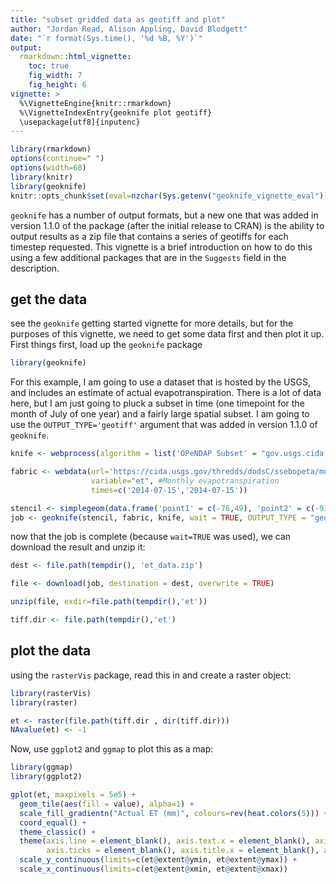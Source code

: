 ```yaml
---
title: "subset gridded data as geotiff and plot"
author: "Jordan Read, Alison Appling, David Blodgett"
date: "`r format(Sys.time(), '%d %B, %Y')`"
output: 
  rmarkdown::html_vignette:
    toc: true
    fig_width: 7
    fig_height: 6
vignette: >
  %\VignetteEngine{knitr::rmarkdown}
  %\VignetteIndexEntry{geoknife plot geotiff}
  \usepackage[utf8]{inputenc}
---
```



```r
library(rmarkdown)
options(continue=" ")
options(width=60)
library(knitr)
library(geoknife)
knitr::opts_chunk$set(eval=nzchar(Sys.getenv("geoknife_vignette_eval")))
```


`geoknife` has a number of output formats, but a new one that was added in version 1.1.0 of the package (after the initial release to CRAN) is the ability to output results as a zip file that contains a series of geotiffs for each timestep requested. This vignette is a brief introduction on how to do this using a few additional packages that are in the `Suggests` field in the description. 

## get the data
see the `geoknife` getting started vignette for more details, but for the purposes of this vignette, we need to get some data first and then plot it up.  
First things first, load up the `geoknife` package
```r
library(geoknife)
```
For this example, I am going to use a dataset that is hosted by the USGS, and includes an estimate of actual evapotranspiration. There is a lot of data here, but I am just going to pluck a subset in time (one timepoint for the month of July of one year) and a fairly large spatial subset. I am going to use the `OUTPUT_TYPE='geotiff'` argument that was added in version 1.1.0 of `geoknife`.

```r
knife <- webprocess(algorithm = list('OPeNDAP Subset' = "gov.usgs.cida.gdp.wps.algorithm.FeatureCoverageOPeNDAPIntersectionAlgorithm"))

fabric <- webdata(url='https://cida.usgs.gov/thredds/dodsC/ssebopeta/monthly', 
                  variable="et", #Monthly evapotranspiration
                  times=c('2014-07-15','2014-07-15'))

stencil <- simplegeom(data.frame('point1' = c(-76,49), 'point2' = c(-93,40)))
job <- geoknife(stencil, fabric, knife, wait = TRUE, OUTPUT_TYPE = "geotiff")
```
now that the job is complete (because `wait=TRUE` was used), we can download the result and unzip it:
```r
dest <- file.path(tempdir(), 'et_data.zip')

file <- download(job, destination = dest, overwrite = TRUE)

unzip(file, exdir=file.path(tempdir(),'et'))

tiff.dir <- file.path(tempdir(),'et')
```

## plot the data
using the `rasterVis` package, read this in and create a raster object:
```r
library(rasterVis)
library(raster)

et <- raster(file.path(tiff.dir , dir(tiff.dir)))
NAvalue(et) <- -1
```
Now, use `ggplot2` and `ggmap` to plot this as a map:
```r
library(ggmap)
library(ggplot2)

gplot(et, maxpixels = 5e5) + 
  geom_tile(aes(fill = value), alpha=1) +
  scale_fill_gradientn("Actual ET (mm)", colours=rev(heat.colors(5))) +
  coord_equal() + 
  theme_classic() + 
  theme(axis.line = element_blank(), axis.text.x = element_blank(), axis.text.y = element_blank(),
        axis.ticks = element_blank(), axis.title.x = element_blank(), axis.title.y = element_blank()) +
  scale_y_continuous(limits=c(et@extent@ymin, et@extent@ymax)) + 
  scale_x_continuous(limits=c(et@extent@xmin, et@extent@xmax))
```

